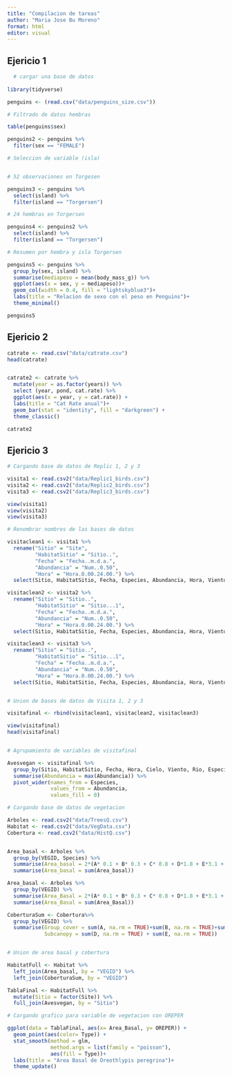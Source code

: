 ---
title: "Compilacion de tareas"
author: "Maria Jose Bu Moreno"
format: html
editor: visual
---

::: panel-tabset

## Ejericio 1

```{r}
  # cargar una base de datos 
  
library(tidyverse)

penguins <- (read.csv("data/penguins_size.csv"))

# Filtrado de datos hembras 

table(penguins$sex)

penguins2 <- penguins %>%
  filter(sex == "FEMALE")

# Seleccion de variable (isla)


# 52 observaciones en Torgesen

penguins3 <- penguins %>% 
  select(island) %>% 
  filter(island == "Torgersen")

# 24 hembras en Torgersen

penguins4 <- penguins2 %>% 
  select(island) %>% 
  filter(island == "Torgersen")

# Resumen por hembra y isla Torgersen

penguins5 <- penguins %>% 
  group_by(sex, island) %>% 
  summarise(mediapeso = mean(body_mass_g)) %>% 
  ggplot(aes(x = sex, y = mediapeso))+
  geom_col(width = 0.4, fill = "lightskyblue3")+
  labs(title = "Relacion de sexo con el peso en Penguins")+
  theme_minimal()

penguins5
```


## Ejericio 2

```{r}


catrate <- read.csv("data/catrate.csv")
head(catrate)


catrate2 <- catrate %>%
  mutate(year = as.factor(years)) %>%
  select (year, pond, cat.rate) %>%
  ggplot(aes(x = year, y = cat.rate)) +
  labs(title = "Cat Rate anual")+
  geom_bar(stat = "identity", fill = "darkgreen") +
  theme_classic()

catrate2

```


## Ejericio 3

```{r}

# Cargando base de datos de Replic 1, 2 y 3

visita1 <- read.csv2("data/Replic1_birds.csv")
visita2 <- read.csv2("data/Replic2_birds.csv")
visita3 <- read.csv2("data/Replic3_birds.csv")

view(visita1)
view(visita2)
view(visita3)

# Renombrar nombres de las bases de datos

visitaclean1 <- visita1 %>%
  rename("Sitio" = "Site",
         "HabitatSitio" = "Sitio..",
         "Fecha" = "Fecha..m.d.a.",
         "Abundancia" = "Num..0.50",
         "Hora" = "Hora.0.00.24.00.") %>%
  select(Sitio, HabitatSitio, Fecha, Especies, Abundancia, Hora, Viento, Cielo, Rio, Sequence)

visitaclean2 <- visita2 %>%
  rename("Sitio" = "Sitio..",
         "HabitatSitio" = "Sitio...1",
         "Fecha" = "Fecha..m.d.a.", 
         "Abundancia" = "Num..0.50",
         "Hora" = "Hora.0.00.24.00.") %>%
  select(Sitio, HabitatSitio, Fecha, Especies, Abundancia, Hora, Viento, Cielo, Rio, Sequence)

visitaclean3 <- visita3 %>%
  rename("Sitio" = "Sitio..",
         "HabitatSitio" = "Sitio...1",
         "Fecha" = "Fecha..m.d.a.",
         "Abundancia" = "Num..0.50",
         "Hora" = "Hora.0.00.24.00.") %>%
  select(Sitio, HabitatSitio, Fecha, Especies, Abundancia, Hora, Viento, Cielo, Rio, Sequence)


# Union de bases de datos de Visita 1, 2 y 3

visitafinal <- rbind(visitaclean1, visitaclean2, visitaclean3)

view(visitafinal)
head(visitafinal)


# Agrupamiento de variables de visitafinal

Avesvegan <- visitafinal %>%
  group_by(Sitio, HabitatSitio, Fecha, Hora, Cielo, Viento, Rio, Especies) %>%
  summarise(Abundancia = max(Abundancia)) %>%
  pivot_wider(names_from = Especies,
              values_from = Abundancia,
              values_fill = 0)

# Cargando base de datos de vegetacion 

Arboles <- read.csv2("data/TreesQ.csv")
Habitat <- read.csv2("data/VegData.csv")
Cobertura <- read.csv2("data/HistQ.csv")


Area_basal <- Arboles %>% 
  group_by(VEGID, Species) %>% 
  summarise(Area_basal = 2*(A* 0.1 + B* 0.3 + C* 0.8 + D*1.8 + E*3.1 + F *4.9 + G*7.1 + H*0.05 )) %>%
  summarise(Area_basal = sum(Area_basal))

Area_basal <- Arboles %>% 
  group_by(VEGID) %>% 
  summarise(Area_Basal = 2*(A* 0.1 + B* 0.3 + C* 0.8 + D*1.8 + E*3.1 + F *4.9 + G*7.1 + H*0.05 )) %>%
  summarise(Area_Basal = sum(Area_Basal))

CoberturaSum <- Cobertura%>% 
  group_by(VEGID) %>% 
  summarise(Group_cover = sum(A, na.rm = TRUE)+sum(B, na.rm = TRUE)+sum(C, na.rm = TRUE),
            Subcanopy = sum(D, na.rm = TRUE) + sum(E, na.rm = TRUE))


# Union de area basal y cobertura 

HabitatFull <- Habitat %>%
  left_join(Area_basal, by = "VEGID") %>%
  left_join(CoberturaSum, by = "VEGID")

TablaFinal <- HabitatFull %>%
  mutate(Sitio = factor(Site)) %>%
  full_join(Avesvegan, by = "Sitio")

# Cargando grafico para variable de vegetacion con OREPER

ggplot(data = TablaFinal, aes(x= Area_Basal, y= OREPER)) +
  geom_point(aes(color= Type)) +
  stat_smooth(method = glm, 
              method.args = list(family = "poisson"),
              aes(fill = Type))+
  labs(title = "Area Basal de Oreothlypis peregrina")+
  theme_update()


```
:::

